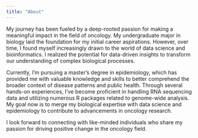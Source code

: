 ```yaml
---
title: "About"
---
```


My journey has been fueled by a deep-rooted passion for making a meaningful impact in the field of oncology. My undergraduate major in biology laid the foundation for my initial career aspirations. However, over time, I found myself increasingly drawn to the world of data science and bioinformatics. I realized the potential for data-driven insights to transform our understanding of complex biological processes.

Currently, I'm pursuing a master's degree in epidemiology, which has provided me with valuable knowledge and skills to better comprehend the broader context of disease patterns and public health. Through several hands-on experiences, I've become proficient in handling RNA sequencing data and utilizing numerous R packages related to genome-wide analysis. My goal now is to merge my biological expertise with data science and epidemiology to contribute to advancements in oncology research.

I look forward to connecting with like-minded individuals who share my passion for driving positive change in the oncology field.
